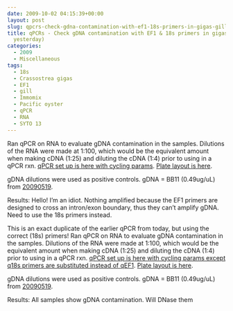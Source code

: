 ```yaml
---
date: 2009-10-02 04:15:39+00:00
layout: post
slug: qpcrs-check-gdna-contamination-with-ef1-18s-primers-in-gigas-gill-rna-from-yesterday
title: qPCRs - Check gDNA contamination with EF1 & 18s primers in gigas gill RNA (from
  yesterday)
categories:
  - 2009
  - Miscellaneous
tags:
  - 18s
  - Crassostrea gigas
  - EF1
  - gill
  - Immomix
  - Pacific oyster
  - qPCR
  - RNA
  - SYTO 13
---
```


Ran qPCR on RNA to evaluate gDNA contamination in the samples. Dilutions of the RNA were made at 1:100, which would be the equivalent amount when making cDNA (1:25) and diluting the cDNA (1:4) prior to using in a qPCR rxn. [qPCR set up is here with cycling params](https://eagle.fish.washington.edu/Arabidopsis/Notebook%20Workup%20Files/20091001-01.jpg). [Plate layout is here](http://eagle.fish.washington.edu/Arabidopsis/Notebook%20Workup%20Files/20091001-02.jpg).

gDNA dilutions were used as positive controls. gDNA = BB11 (0.49ug/uL) from [20090519](/Sam%27s+Working+Notebook+Jan-May+2009#sjw20090519).

Results: Hello! I'm an idiot. Nothing amplified because the EF1 primers are designed to cross an intron/exon boundary, thus they can't amplify gDNA. Need to use the 18s primers instead.



This is an exact duplicate of the earlier qPCR from today, but using the correct (18s) primers! Ran qPCR on RNA to evaluate gDNA contamination in the samples. Dilutions of the RNA were made at 1:100, which would be the equivalent amount when making cDNA (1:25) and diluting the cDNA (1:4) prior to using in a qPCR rxn. [qPCR set up is here with cycling params except q18s primers are substituted instead of qEF1](https://eagle.fish.washington.edu/Arabidopsis/Notebook%20Workup%20Files/20091001-01.jpg). [Plate layout is here](http://eagle.fish.washington.edu/Arabidopsis/Notebook%20Workup%20Files/20091001-03.jpg).

gDNA dilutions were used as positive controls. gDNA = BB11 (0.49ug/uL) from [20090519](/Sam%27s+Working+Notebook+Jan-May+2009#sjw20090519).

Results: All samples show gDNA contamination. Will DNase them
